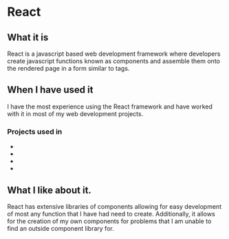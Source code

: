 # React

## What it is

React is a javascript based web development framework where developers create javascript functions known as components and assemble them onto the rendered page in a form similar to <HtmlLink /> tags.

## When I have used it

I have the most experience using the React framework and have worked with it in most of my web development projects.

### Projects used in

- <ResumedeetsLink />
- <IntraconnectLink />
- <ChangeorderLink />
- <FoodnowLink />

## What I like about it.

React has extensive libraries of components allowing for easy development of most any function that I have had need to create. Additionally, it allows for the creation of my own components for problems that I am unable to find an outside component library for.
